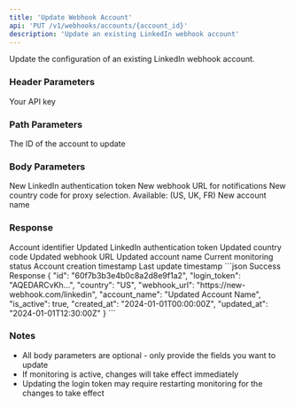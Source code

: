 ```yaml
---
title: 'Update Webhook Account'
api: 'PUT /v1/webhooks/accounts/{account_id}'
description: 'Update an existing LinkedIn webhook account'
---
```


Update the configuration of an existing LinkedIn webhook account.

### Header Parameters

<ParamField header="x-api-key" type="string" required>
  Your API key
</ParamField>

### Path Parameters

<ParamField path="account_id" type="string" required>
  The ID of the account to update
</ParamField>

### Body Parameters

<ParamField body="login_token" type="string">
  New LinkedIn authentication token
</ParamField>

<ParamField body="webhook_url" type="string">
  New webhook URL for notifications
</ParamField>

<ParamField body="country" type="string">
  New country code for proxy selection. Available: (US, UK, FR)
</ParamField>

<ParamField body="account_name" type="string">
  New account name
</ParamField>

### Response

<ResponseField name="id" type="string">
  Account identifier
</ResponseField>

<ResponseField name="login_token" type="string">
  Updated LinkedIn authentication token
</ResponseField>

<ResponseField name="country" type="string">
  Updated country code
</ResponseField>

<ResponseField name="webhook_url" type="string">
  Updated webhook URL
</ResponseField>

<ResponseField name="account_name" type="string">
  Updated account name
</ResponseField>

<ResponseField name="is_active" type="boolean">
  Current monitoring status
</ResponseField>

<ResponseField name="created_at" type="string">
  Account creation timestamp
</ResponseField>

<ResponseField name="updated_at" type="string">
  Last update timestamp
</ResponseField>

<ResponseExample>
```json Success Response
{
  "id": "60f7b3b3e4b0c8a2d8e9f1a2",
  "login_token": "AQEDARCvKh...",
  "country": "US",
  "webhook_url": "https://new-webhook.com/linkedin",
  "account_name": "Updated Account Name",
  "is_active": true,
  "created_at": "2024-01-01T00:00:00Z",
  "updated_at": "2024-01-01T12:30:00Z"
}
```
</ResponseExample>

### Notes
- All body parameters are optional - only provide the fields you want to update
- If monitoring is active, changes will take effect immediately
- Updating the login token may require restarting monitoring for the changes to take effect
